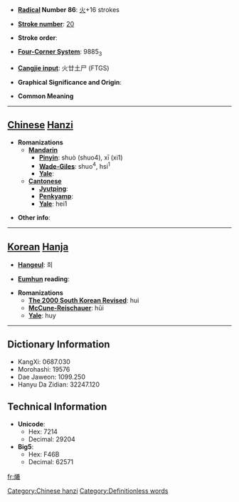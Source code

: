 * '''[[Wiktionary:Chinese radical index| Radical]] Number 86''': [[Wiktionary:Chinese radical index 火|火]]+16 strokes

* '''[[Wiktionary:Chinese total strokes index|Stroke number]]''': [[Wiktionary:Chinese total strokes index 20|20]]

* '''Stroke order''': 

* '''[[Wiktionary:Chinese four corner index|Four-Corner System]]''': 9885<sub>3</sub>

* '''[[Wiktionary:Chinese Cangjie index|Cangjie input]]''': 火廿土尸 (FTGS)

* '''Graphical Significance and Origin''': 

* '''Common Meaning'''

----

== [[Chinese]] [[Hanzi]] ==

* '''Romanizations'''
** '''[[Mandarin]]'''
*** '''[[Pinyin]]''': shuò (shuo4), xī (xi1)
*** '''[[Wade-Giles]]''': shuo<sup>4</sup>, hsi<sup>1</sup>
*** '''[[Yale]]''': 
** '''[[Cantonese]]'''
*** '''[[Jyutping]]''':
*** '''[[Penkyamp]]''': 
*** '''[[Yale]]''': hei1

* '''Other info''': 

----

== [[Korean]] [[Hanja]] ==

* '''[[Hangeul]]''': 희

* '''[[Eumhun]] reading''': 

* '''Romanizations'''
** '''[[The 2000 South Korean Revised Romanization|The 2000 South Korean Revised]]''': hui
** '''[[McCune-Reischauer]]''': hŭi
** '''[[Yale]]''': huy

----

== Dictionary Information ==

* KangXi: 0687.030
* Morohashi: 19576
* Dae Jaweon: 1099.250
* Hanyu Da Zidian: 32247.120

== Technical Information ==

* '''Unicode''':
** Hex: 7214
** Decimal: 29204
* '''Big5''':
** Hex: F46B
** Decimal: 62571

[[Category:Chinese hanzi]]

[[fr:爔]]

[[Category:Definitionless words]]